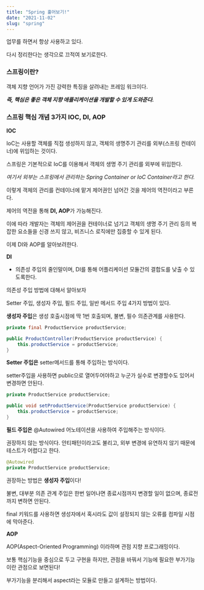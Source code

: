```yaml
---
title: "Spring 훑어보기!"
date: "2021-11-02"
slug: "spring"
---
```


업무를 하면서 항상 사용하고 있다. 

다시 정리한다는 생각으로 끄적여 보기로한다. 

### 스프링이란?

객체 지향 언어가 가진 강력한 특징을 살려내는 프레임 워크이다.

***즉, 핵심은 좋은 객체 지향 애플리케이션을 개발할 수 있게 도와준다.***

### 스프링 핵심 개념 3가지 IOC, DI, AOP

**IOC**

IoC는 사용할 객체를 직접 생성하지 않고, 객체의 생명주기 관리를 외부(스프링 컨테이너)에 위임하는 것이다.

스프링은 기본적으로 IoC를 이용해서 객체의 생명 주기 관리를 외부에 위임한다. 

*여기서 외부는 스프링에서 관리하는 Spring Container or IoC Container라고 한다.* 

이렇게 객체의 관리를 컨테이너에 맡겨 제어권인 넘어간 것을 제어의 역전이라고 부른다.

제어의 역전을 통해 **DI, AOP**가 가능해진다. 

이에 따라 개발자는 객체의 제어권을 컨테이너로 넘기고 객체의 생명 주기 관리 등의 복잡한 요소들을 신경 쓰지 않고, 비즈니스 로직에만 집중할 수 있게 된다.

이제 DI와 AOP를 알아보려한다. 

**DI**

- 의존성 주입의 줄인말이며, DI를 통해 어플리케이션 모듈간의 결합도를 낮출 수 있도록한다.

의존성 주입 방법에 대해서 알아보자 

Setter 주입, 생성자 주입, 필드 주입, 일반 메서드 주입 4가지 방법이 있다.

**생성자 주입**은 생성 호출시점에 딱 1번 호출되며, 불변, 필수 의존관계를 사용한다.

```java
private final ProductService productService;

public ProductController(ProductService productService) {
    this.productService = productService;
}
```

**Setter 주입은** setter메서드를 통해 주입하는 방식이다.

setter주입을 사용하면 public으로 열어두어야하고 누군가 실수로 변경할수도 있어서 변경하면 안된다. 

```java
private ProductService productService;

public void setProductService(ProductService productService) {
    this.productService = productService;
}
```

**필드 주입은** @Autowired 어노테이션을 사용하여 주입해주는 방식이다. 

권장하지 않는 방식이다. 안티패턴이라고도 불리고, 외부 변경에 유연하지 않기 때문에 테스트가 어렵다고 한다.

```java
@Autowired
private ProductService productService;
```

권장하는 방법은 **생성자 주입**이다! 

불변, 대부분 의존 관계 주입은 한번 일어나면 종료시점까지 변경할 일이 없으며, 종료전까지 변하면 안된다.

final 키워드를 사용하면 생성자에서 혹시라도 값이 설정되지 않는 오류를 컴파일 시점에 막아준다. 

**AOP** 

AOP(Aspect-Oriented Programming) 이라하며 관점 지향 프로그래밍이다. 

보통 핵심기능을 중심으로 두고 구현을 하지만, 관점을 바꿔서 기능에 필요한 부가기능이란 관점으로 보면된다!

부가기능을 분리해서 aspect라는 모듈로 만들고 설계하는 방법이다.